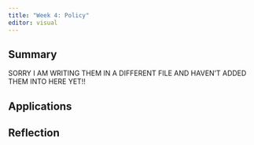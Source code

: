 ```yaml
---
title: "Week 4: Policy"
editor: visual
---
```


## Summary

SORRY I AM WRITING THEM IN A DIFFERENT FILE AND HAVEN'T ADDED THEM INTO HERE YET!!

## Applications

## Reflection